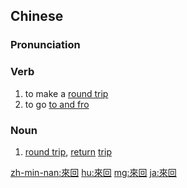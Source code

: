 {{also|来回}}
==Chinese==
{{zh-forms|s=来回}}

===Pronunciation===
{{zh-pron
|m=láihuí
|c=loi4 wui4
|mn=lâi-hôe
|cat=v,n
}}

===Verb===
{{zh-verb}}

# to make a [[round trip]]
# to go [[to and fro]]

===Noun===
{{zh-noun}}

# [[round trip]], [[return]] [[trip]]

{{zh-cat|Antonymous}}

[[zh-min-nan:來回]]
[[hu:來回]]
[[mg:來回]]
[[ja:來回]]